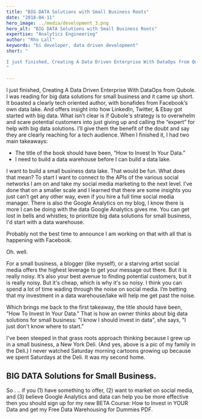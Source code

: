```yaml
---
title: "BIG DATA Solutions with Small Business Roots"
date: "2018-04-11"
hero_image: ../media/development_3.png
hero_alt: "BIG DATA Solutions with Small Business Roots"
expertise: "Analytics Engineering"
author: "Rho Lall"
keywords: "bi developer, data driven development"
short: "

I just finished, Creating A Data Driven Enterprise With DataOps from Qubole. I was reading for big data solutions for small business and it came up short. It boasted a clearly tech oriented author, with bonafides from Facebook’s own data lake
"

---
```

I just finished, Creating A Data Driven Enterprise With DataOps from Qubole. I was reading for big data solutions for small business and it came up short. It boasted a clearly tech oriented author, with bonafides from Facebook’s own data lake. And offers insight into how LinkedIn, Twitter, & Ebay got started with big data. What isn’t clear is if Qubole's strategy is to overwhelm and scare potential customers into just giving up and calling the “expert” for help with big data solutions. I’ll give them the benefit of the doubt and say they are clearly reaching for a tech audience. When I finished it, I had two main takeaways:

- The title of the book should have been, “How to Invest In Your Data.”
- I need to build a data warehouse before I can build a data lake.

I want to build a small business data lake. That would be fun. What does that mean? To start I want to connect to the APIs of the various social networks I am on and take my social media marketing to the next level. I’ve done that on a smaller scale and I learned that there are some insights you just can’t get any other way, even if you hire a full time social media manager. There is also the Google Analytics on my blog, I know there is more I can be doing with the data Google Analytics gives me. You can get lost in bells and whistles; to prioritize big data solutions for small business, I'd start with a data warehouse.  

Probably not the best time to announce I am working on that with all that is happening with Facebook.

Oh. well.

For a small business, a blogger (like myself), or a starving artist social media offers the highest leverage to get your message out there. But it is really noisy. It’s also your best avenue to finding potential customers, but it is really noisy. But it's cheap, which is why it's so noisy. I think you can spend a lot of time wading through the noise on social media. I’m betting that my investment in a data warehouse/lake will help me get past the noise.

Which brings me back to the first takeaway, the title should have been, "How To Invest In Your Data." That is how an owner thinks about big data solutions for small business: "I know I should invest in data", she says,  "I just don't know where to start." 

I've been steeped in that grass roots approach thinking because I grew up in a small business, a New York Deli. (And yes, above is a pic of my family in the Deli.) I never watched Saturday morning cartoons growing up because we spent Saturdays at the Deli. It was my second home.

## BIG DATA Solutions for Small Business.

So . .. if you (1) have something to offer, (2) want to market on social media, and (3) believe Google Analytics and data can help you be more effective then you should sign up for my new BETA Course: How to Invest in YOUR Data and get my Free Data Warehousing for Dummies PDF.
